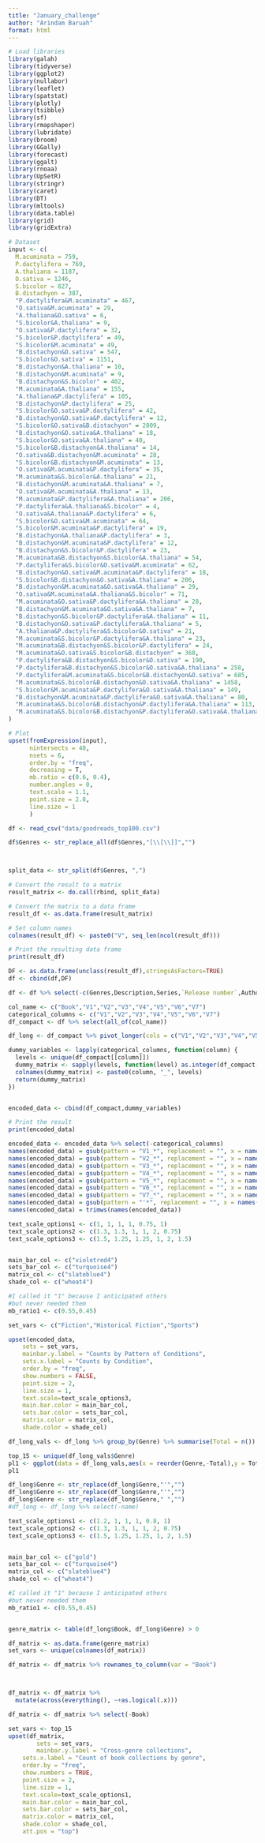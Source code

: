 ```yaml
---
title: "January_challenge"
author: "Arindam Baruah"
format: html
---
```


```r
# Load libraries
library(galah)
library(tidyverse)
library(ggplot2)
library(nullabor)
library(leaflet)
library(spatstat) 
library(plotly)
library(tsibble)
library(sf)
library(rmapshaper)
library(lubridate)
library(broom)
library(GGally)
library(forecast)
library(ggalt)
library(rnoaa)
library(UpSetR)
library(stringr)
library(caret)
library(DT)
library(mltools)
library(data.table)
library(grid)
library(gridExtra)
```



```r


# Dataset
input <- c(
  M.acuminata = 759,
  P.dactylifera = 769,
  A.thaliana = 1187,
  O.sativa = 1246,
  S.bicolor = 827,
  B.distachyon = 387,
  "P.dactylifera&M.acuminata" = 467,
  "O.sativa&M.acuminata" = 29,
  "A.thaliana&O.sativa" = 6,
  "S.bicolor&A.thaliana" = 9,
  "O.sativa&P.dactylifera" = 32,
  "S.bicolor&P.dactylifera" = 49,
  "S.bicolor&M.acuminata" = 49,
  "B.distachyon&O.sativa" = 547,
  "S.bicolor&O.sativa" = 1151,
  "B.distachyon&A.thaliana" = 10,
  "B.distachyon&M.acuminata" = 9,
  "B.distachyon&S.bicolor" = 402,
  "M.acuminata&A.thaliana" = 155,
  "A.thaliana&P.dactylifera" = 105,
  "B.distachyon&P.dactylifera" = 25,
  "S.bicolor&O.sativa&P.dactylifera" = 42,
  "B.distachyon&O.sativa&P.dactylifera" = 12,
  "S.bicolor&O.sativa&B.distachyon" = 2809,
  "B.distachyon&O.sativa&A.thaliana" = 18,
  "S.bicolor&O.sativa&A.thaliana" = 40,
  "S.bicolor&B.distachyon&A.thaliana" = 14,
  "O.sativa&B.distachyon&M.acuminata" = 28,
  "S.bicolor&B.distachyon&M.acuminata" = 13,
  "O.sativa&M.acuminata&P.dactylifera" = 35,
  "M.acuminata&S.bicolor&A.thaliana" = 21,
  "B.distachyon&M.acuminata&A.thaliana" = 7,
  "O.sativa&M.acuminata&A.thaliana" = 13,
  "M.acuminata&P.dactylifera&A.thaliana" = 206,
  "P.dactylifera&A.thaliana&S.bicolor" = 4,
  "O.sativa&A.thaliana&P.dactylifera" = 6,
  "S.bicolor&O.sativa&M.acuminata" = 64,
  "S.bicolor&M.acuminata&P.dactylifera" = 19,
  "B.distachyon&A.thaliana&P.dactylifera" = 3,
  "B.distachyon&M.acuminata&P.dactylifera" = 12,
  "B.distachyon&S.bicolor&P.dactylifera" = 23,
  "M.acuminata&B.distachyon&S.bicolor&A.thaliana" = 54,
  "P.dactylifera&S.bicolor&O.sativa&M.acuminata" = 62,
  "B.distachyon&O.sativa&M.acuminata&P.dactylifera" = 18,
  "S.bicolor&B.distachyon&O.sativa&A.thaliana" = 206,
  "B.distachyon&M.acuminata&O.sativa&A.thaliana" = 29,
  "O.sativa&M.acuminata&A.thaliana&S.bicolor" = 71,
  "M.acuminata&O.sativa&P.dactylifera&A.thaliana" = 28,
  "B.distachyon&M.acuminata&O.sativa&A.thaliana" = 7,
  "B.distachyon&S.bicolor&P.dactylifera&A.thaliana" = 11,
  "B.distachyon&O.sativa&P.dactylifera&A.thaliana" = 5,
  "A.thaliana&P.dactylifera&S.bicolor&O.sativa" = 21,
  "M.acuminata&S.bicolor&P.dactylifera&A.thaliana" = 23,
  "M.acuminata&B.distachyon&S.bicolor&P.dactylifera" = 24,
  "M.acuminata&O.sativa&S.bicolor&B.distachyon" = 368,
  "P.dactylifera&B.distachyon&S.bicolor&O.sativa" = 190,
  "P.dactylifera&B.distachyon&S.bicolor&O.sativa&A.thaliana" = 258,
  "P.dactylifera&M.acuminata&S.bicolor&B.distachyon&O.sativa" = 685,
  "M.acuminata&S.bicolor&B.distachyon&O.sativa&A.thaliana" = 1458,
  "S.bicolor&M.acuminata&P.dactylifera&O.sativa&A.thaliana" = 149,
  "B.distachyon&M.acuminata&P.dactylifera&O.sativa&A.thaliana" = 80,
  "M.acuminata&S.bicolor&B.distachyon&P.dactylifera&A.thaliana" = 113,
  "M.acuminata&S.bicolor&B.distachyon&P.dactylifera&O.sativa&A.thaliana" = 7674
)

```



```r
# Plot
upset(fromExpression(input), 
      nintersects = 40, 
      nsets = 6, 
      order.by = "freq", 
      decreasing = T, 
      mb.ratio = c(0.6, 0.4),
      number.angles = 0, 
      text.scale = 1.1, 
      point.size = 2.8, 
      line.size = 1
      )
```

```r
df <- read_csv("data/goodreads_top100.csv")

```

```r
df$Genres <- str_replace_all(df$Genres,"[\\[\\]]","")



split_data <- str_split(df$Genres, ",")

# Convert the result to a matrix
result_matrix <- do.call(rbind, split_data)

# Convert the matrix to a data frame
result_df <- as.data.frame(result_matrix)

# Set column names
colnames(result_df) <- paste0("V", seq_len(ncol(result_df)))

# Print the resulting data frame
print(result_df)


```



```r



DF <- as.data.frame(unclass(result_df),stringsAsFactors=TRUE)
df <- cbind(df,DF)

df <- df %>% select(-c(Genres,Description,Series,`Release number`,Author,`Num Pages`,`Publication Date`,Rating,...1))
```

```r

col_name <- c("Book","V1","V2","V3","V4","V5","V6","V7")
categorical_columns <- c("V1","V2","V3","V4","V5","V6","V7")
df_compact <- df %>% select(all_of(col_name))

df_long <- df_compact %>% pivot_longer(cols = c("V1","V2","V3","V4","V5","V6","V7"),values_to = "Genre")

dummy_variables <- lapply(categorical_columns, function(column) {
  levels <- unique(df_compact[[column]])
  dummy_matrix <- sapply(levels, function(level) as.integer(df_compact[[column]] == level))
  colnames(dummy_matrix) <- paste0(column, "_", levels)
  return(dummy_matrix)
})


encoded_data <- cbind(df_compact,dummy_variables)

# Print the result
print(encoded_data)

```







```r
encoded_data <- encoded_data %>% select(-categorical_columns)
names(encoded_data) = gsub(pattern = "V1_*", replacement = "", x = names(encoded_data))
names(encoded_data) = gsub(pattern = "V2_*", replacement = "", x = names(encoded_data))
names(encoded_data) = gsub(pattern = "V3_*", replacement = "", x = names(encoded_data))
names(encoded_data) = gsub(pattern = "V4_*", replacement = "", x = names(encoded_data))
names(encoded_data) = gsub(pattern = "V5_*", replacement = "", x = names(encoded_data))
names(encoded_data) = gsub(pattern = "V6_*", replacement = "", x = names(encoded_data))
names(encoded_data) = gsub(pattern = "V7_*", replacement = "", x = names(encoded_data))
names(encoded_data) = gsub(pattern = "'*", replacement = "", x = names(encoded_data))
names(encoded_data) = trimws(names(encoded_data))
```




```r
text_scale_options1 <- c(1, 1, 1, 1, 0.75, 1)
text_scale_options2 <- c(1.3, 1.3, 1, 1, 2, 0.75)
text_scale_options3 <- c(1.5, 1.25, 1.25, 1, 2, 1.5)


main_bar_col <- c("violetred4")
sets_bar_col <- c("turquoise4")
matrix_col <- c("slateblue4")
shade_col <- c("wheat4")

#I called it "1" because I anticipated others
#but never needed them
mb_ratio1 <- c(0.55,0.45)

set_vars <- c("Fiction","Historical Fiction","Sports")

upset(encoded_data, 
	sets = set_vars,
	mainbar.y.label = "Counts by Pattern of Conditions", 
	sets.x.label = "Counts by Condition",
	order.by = "freq",
	show.numbers = FALSE,
	point.size = 2, 
	line.size = 1,
	text.scale=text_scale_options3,
	main.bar.color = main_bar_col,
	sets.bar.color = sets_bar_col,
	matrix.color = matrix_col,
	shade.color = shade_col)
```

```r

df_long_vals <- df_long %>% group_by(Genre) %>% summarise(Total = n()) %>% arrange(-Total) %>% head(15)

top_15 <- unique(df_long_vals$Genre)
pl1 <- ggplot(data = df_long_vals,aes(x = reorder(Genre,-Total),y = Total)) + geom_col() + geom_label(aes(label = Total))
pl1
```



```r
df_long$Genre <- str_replace(df_long$Genre,"'","")
df_long$Genre <- str_replace(df_long$Genre,"'","")
df_long$Genre <- str_replace(df_long$Genre," ","")
#df_long <- df_long %>% select(-name)

text_scale_options1 <- c(1.2, 1, 1, 1, 0.8, 1)
text_scale_options2 <- c(1.3, 1.3, 1, 1, 2, 0.75)
text_scale_options3 <- c(1.5, 1.25, 1.25, 1, 2, 1.5)


main_bar_col <- c("gold")
sets_bar_col <- c("turquoise4")
matrix_col <- c("slateblue4")
shade_col <- c("wheat4")

#I called it "1" because I anticipated others
#but never needed them
mb_ratio1 <- c(0.55,0.45)


genre_matrix <- table(df_long$Book, df_long$Genre) > 0

df_matrix <- as.data.frame(genre_matrix)
set_vars <- unique(colnames(df_matrix))

df_matrix <- df_matrix %>% rownames_to_column(var = "Book")



df_matrix <- df_matrix %>% 
  mutate(across(everything(), ~+as.logical(.x)))

df_matrix <- df_matrix %>% select(-Book)

set_vars <- top_15
upset(df_matrix,
      	sets = set_vars,
      	mainbar.y.label = "Cross-genre collections", 
	sets.x.label = "Count of book collections by genre",
	order.by = "freq",
	show.numbers = TRUE,
	point.size = 2, 
	line.size = 1,
	text.scale=text_scale_options1,
	main.bar.color = main_bar_col,
	sets.bar.color = sets_bar_col,
	matrix.color = matrix_col,
	shade.color = shade_col,
	att.pos = "top")


```







